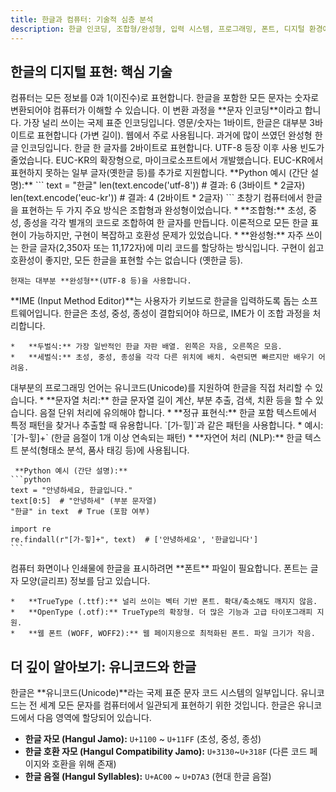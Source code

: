 ```yaml
---
title: 한글과 컴퓨터: 기술적 심층 분석
description: 한글 인코딩, 조합형/완성형, 입력 시스템, 프로그래밍, 폰트, 디지털 환경에서의 한글 처리 기술 완벽 해부
---
```



## 한글의 디지털 표현: 핵심 기술

<CardGrid stagger>
  <Card title="1. 문자 인코딩: 한글의 디지털 옷" icon="globe">
    컴퓨터는 모든 정보를 0과 1(이진수)로 표현합니다. 한글을 포함한 모든 문자는 숫자로 변환되어야 컴퓨터가 이해할 수 있습니다. 이 변환 과정을 **문자 인코딩**이라고 합니다.
    <Tabs>
        <TabItem label="UTF-8">
          가장 널리 쓰이는 국제 표준 인코딩입니다.  영문/숫자는 1바이트, 한글은 대부분 3바이트로 표현합니다 (가변 길이).  웹에서 주로 사용됩니다.
        </TabItem>
        <TabItem label="EUC-KR">
          과거에 많이 쓰였던 완성형 한글 인코딩입니다.  한글 한 글자를 2바이트로 표현합니다.  UTF-8 등장 이후 사용 빈도가 줄었습니다.
        </TabItem>
        <TabItem label="CP949">
          EUC-KR의 확장형으로, 마이크로소프트에서 개발했습니다. EUC-KR에서 표현하지 못하는 일부 글자(옛한글 등)를 추가로 지원합니다.
        </TabItem>
    </Tabs>
    **Python 예시 (간단 설명):**
    ```
    text = "한글"
    len(text.encode('utf-8'))  # 결과: 6 (3바이트 * 2글자)
    len(text.encode('euc-kr')) # 결과: 4 (2바이트 * 2글자)
    ```

  </Card>

  <Card title="2. 조합형 vs 완성형: 한글 표현 방식" icon="puzzle">
    초창기 컴퓨터에서 한글을 표현하는 두 가지 주요 방식은 조합형과 완성형이었습니다.
    *   **조합형:** 초성, 중성, 종성을 각각 별개의 코드로 조합하여 한 글자를 만듭니다. 이론적으로 모든 한글 표현이 가능하지만, 구현이 복잡하고 호환성 문제가 있었습니다.
    *   **완성형:** 자주 쓰이는 한글 글자(2,350자 또는 11,172자)에 미리 코드를 할당하는 방식입니다. 구현이 쉽고 호환성이 좋지만, 모든 한글을 표현할 수는 없습니다 (옛한글 등).

    현재는 대부분 **완성형**(UTF-8 등)을 사용합니다.
  </Card>

  <Card title="3. 한글 입력 시스템 (IME): 생각을 문자로" icon="keyboard">
    **IME (Input Method Editor)**는 사용자가 키보드로 한글을 입력하도록 돕는 소프트웨어입니다.  한글은 초성, 중성, 종성이 결합되어야 하므로, IME가 이 조합 과정을 처리합니다.

    *   **두벌식:** 가장 일반적인 한글 자판 배열. 왼쪽은 자음, 오른쪽은 모음.
    *   **세벌식:** 초성, 중성, 종성을 각각 다른 위치에 배치. 숙련되면 빠르지만 배우기 어려움.
  </Card>

  <Card title="4. 프로그래밍과 한글: 개발자를 위한 팁" icon="code">
    대부분의 프로그래밍 언어는 유니코드(Unicode)를 지원하여 한글을 직접 처리할 수 있습니다.
    *   **문자열 처리:** 한글 문자열 길이 계산, 부분 추출, 검색, 치환 등을 할 수 있습니다. 음절 단위 처리에 유의해야 합니다.
    *   **정규 표현식:** 한글 포함 텍스트에서 특정 패턴을 찾거나 추출할 때 유용합니다. `[가-힣]`과 같은 패턴을 사용합니다.
      * 예시: `[가-힣]+` (한글 음절이 1개 이상 연속되는 패턴)
    *   **자연어 처리 (NLP):** 한글 텍스트 분석(형태소 분석, 품사 태깅 등)에 사용됩니다.

     **Python 예시 (간단 설명):**
    ```python
    text = "안녕하세요, 한글입니다."
    text[0:5]  # "안녕하세" (부분 문자열)
    "한글" in text  # True (포함 여부)

    import re
    re.findall(r"[가-힣]+", text)  # ['안녕하세요', '한글입니다']
    ```
  </Card>

  <Card title="5. 한글 폰트: 디지털 글꼴" icon="type">
     컴퓨터 화면이나 인쇄물에 한글을 표시하려면 **폰트** 파일이 필요합니다. 폰트는 글자 모양(글리프) 정보를 담고 있습니다.

    *   **TrueType (.ttf):** 널리 쓰이는 벡터 기반 폰트. 확대/축소해도 깨지지 않음.
    *   **OpenType (.otf):** TrueType의 확장형. 더 많은 기능과 고급 타이포그래피 지원.
    *   **웹 폰트 (WOFF, WOFF2):** 웹 페이지용으로 최적화된 폰트. 파일 크기가 작음.
  </Card>
</CardGrid>

## 더 깊이 알아보기: 유니코드와 한글

한글은 **유니코드(Unicode)**라는 국제 표준 문자 코드 시스템의 일부입니다. 유니코드는 전 세계 모든 문자를 컴퓨터에서 일관되게 표현하기 위한 것입니다.  한글은 유니코드에서 다음 영역에 할당되어 있습니다.

*   **한글 자모 (Hangul Jamo):** `U+1100` ~ `U+11FF` (초성, 중성, 종성)
*   **한글 호환 자모 (Hangul Compatibility Jamo):** `U+3130`~`U+318F` (다른 코드 페이지와 호환을 위해 존재)
*   **한글 음절 (Hangul Syllables):** `U+AC00` ~ `U+D7A3` (현대 한글 음절)
